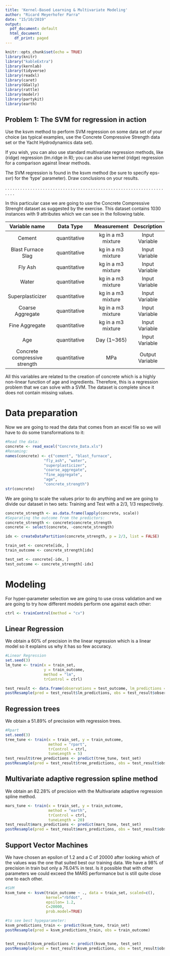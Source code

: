 ```yaml
---
title: 'Kernel-Based Learning & Multivariate Modeling'
author: "Ricard Meyerhofer Parra"
date: "15/10/2019"
output:
  pdf_document: default
  html_document:
    df_print: paged
---
```


```r
knitr::opts_chunk$set(echo = TRUE)
library(knitr)
library("kableExtra")
library(kernlab)
library(tidyverse)
library(readxl)
library(caret)
library(GGally)
library(rattle)
library(modelr)
library(partykit)
library(earth)

```

## Problem 1: The SVM for regression in action
Use the ksvm method to perform SVM regression on some data set of your choice (as typical examples, use the Concrete Compressive Strength data set or the Yacht Hydrodynamics data set).

If you wish, you can also use standard multivariate regression methods, like (ridge) regression (lm.ridge in R); you can also use kernel (ridge) regression for a comparison against linear methods.

The SVM regression is found in the ksvm method (be sure to specify eps-svr) for the 'type' parameter). Draw conclusions on your results.


. . . . . . . . . . . . . . . . . . . . . . . . . . . . . . . . . . . . . . . . . . . . . . . . . . . . . . . . . . . . . . . . . . .  

In this particular case we are going to use the Concrete Compressive Strenght dataset as suggested by the exercise. This dataset contains 1030 instances with 9 attributes which we can see in the following table.

Variable name         | Data Type                          | Measurement | Description
:-------------------------:|:-------------------------------------:|:-----------------:|:--------------------:
Cement | quantitative | kg in a m3 mixture | Input Variable |
Blast Furnace Slag  | quantitative | kg in a m3 mixture | Input Variable |
Fly Ash  | quantitative | kg in a m3 mixture | Input Variable |
Water | quantitative | kg in a m3 mixture | Input Variable |
Superplasticizer  | quantitative | kg in a m3 mixture | Input Variable |
Coarse Aggregate  | quantitative | kg in a m3 mixture | Input Variable |
Fine Aggregate | quantitative | kg in a m3 mixture | Input Variable |
Age | quantitative | Day (1~365) | Input Variable |
Concrete compressive strength | quantitative | MPa | Output Variable |

All this variables are related to the creation of concrete which is a highly non-linear function of age and ingredients. Therefore, this is a regression problem that we can solve with a SVM. The dataset is complete since it does not contain missing values. 

# Data preparation
Now we are going to read the data that comes from an excel file so we will have to do some transformations to it:
```r
#Read the data:
concrete <- read_excel("Concrete_Data.xls")
#Renaming:
names(concrete) <- c("cement", "blast_furnace",
                 "fly_ash", "water",
                 "superplasticizer",
                 "coarse_aggregate",
                 "fine_aggregate",
                 "age",
                 "concrete_strength")
str(concrete)
```

We are going to scale the values prior to do anything and we are going to divide our dataset in two sets: Training and Test with a 2/3, 1/3 respectively. 


```r
concrete_strength <- as.data.frame(lapply(concrete, scale))
#Separating the outcome from the predictors:
concrete_strength <- concrete$concrete_strength
concrete <- select(concrete, -concrete_strength)

idx <- createDataPartition(concrete_strength, p = 2/3, list = FALSE)

train_set <- concrete[idx, ]
train_outcome <- concrete_strength[idx]

test_set <- concrete[-idx, ]
test_outcome <- concrete_strength[-idx]
```

# Modeling
For hyper-parameter selection we are going to use cross validation and we are going to try how different models perform one against each other:

```r
ctrl <- trainControl(method = "cv")
```

## Linear Regression
We obtain a 60% of precision in the linear regression which is a linear model so it explains us why it has so few accuracy.

```r
#Linear Regression
set.seed(3)
lm_tune <- train(x = train_set, 
                 y = train_outcome,
                 method = "lm",
                 trControl = ctrl)

test_result <- data.frame(observations = test_outcome, lm_predictions = predict(lm_tune, test_set))
postResample(pred = test_result$lm_predictions, obs = test_result$observations)
```
## Regression trees

We obtain a 51.89% of precission with regression trees.

```r
#Rpart
set.seed(3)
tree_tune <- train(x = train_set, y = train_outcome,
                   method = "rpart",
                   trControl = ctrl,
                   tuneLength = 5)
test_result$tree_predictions <- predict(tree_tune, test_set)
postResample(pred = test_result$tree_predictions, obs = test_result$observations)

```

## Multivariate adaptive regression spline method
We obtain an 82.28% of precision with the Multivariate adaptive regression spline method.

```r
mars_tune <- train(x = train_set, y = train_outcome,
                   method = "earth",
                   trControl = ctrl,
                   tuneLength = 20)
test_result$mars_predictions <- predict(mars_tune, test_set)
postResample(pred = test_result$mars_predictions, obs = test_result$observations)
```

## Support Vector Machines
We have chosen an epsilon of 1.2 and a C of 20000 after looking which of the values was the one that suited best our training data. We have a 98% of precision in train but only a 76.04% in test.
Is it possible that with other parameters we could exceed the MARS performance but is still quite close one to each other.
```r
#SVM
ksvm_tune <- ksvm(train_outcome ~ ., data = train_set, scaled=c(), 
                  kernel="rbfdot", 
                  epsilon= 1.2, 
                  C=20000,
                  prob.model=TRUE)

#to see best hypeparameter:
ksvm_predictions_train <- predict(ksvm_tune, train_set)
postResample(pred = ksvm_predictions_train, obs = train_outcome)


test_result$ksvm_predictions <- predict(ksvm_tune, test_set)
postResample(pred = test_result$ksvm_predictions, obs = test_result$observations)
```

